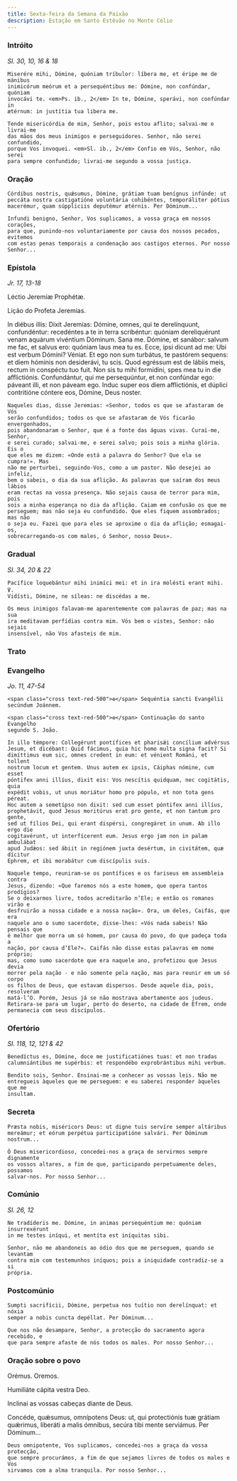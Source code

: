 ```yaml
---
title: Sexta-feira da Semana da Paixão
description: Estação em Santo Estêvão no Monte Célio
---
```


### Intróito

<em>Sl. 30, 10, 16 & 18</em>

<div class="side-by-side not-content">

    Miserére mihi, Dómine, quóniam tríbulor: líbera me, et éripe me de mánibus
    inimicórum meórum et a persequéntibus me: Dómine, non confúndar, quóniam
    invocávi te. <em>Ps. ib., 2</em> In te, Dómine, sperávi, non confúndar in
    ætérnum: in justítia tua libera me.

    Tende misericórdia de mim, Senhor, pois estou aflito; salvai-me e livrai-me
    das mãos dos meus inimigos e perseguidores. Senhor, não serei confundido,
    porque Vos invoquei. <em>Sl. ib., 2</em> Confio em Vós, Senhor, não serei
    para sempre confundido; livrai-me segundo a vossa justiça.

</div>

### Oração

<div class="side-by-side not-content">

    Córdibus nostris, quǽsumus, Dómine, grátiam tuam benígnus infúnde: ut
    peccáta nostra castigatióne voluntária cohibéntes, temporáliter pótius
    macerémur, quam súppliciis deputémur ætérnis. Per Dóminum...

    Infundi benigno, Senhor, Vos suplicamos, a vossa graça em nossos corações,
    para que, punindo-nos voluntariamente por causa dos nossos pecados, evitemos
    com estas penas temporais a condenação aos castigos eternos. Por nosso
    Senhor...

</div>

### Epístola

<em>Jr. 17, 13-18</em>

<div class="side-by-side not-content">

Léctio Jeremíæ Prophétæ.

Lição do Profeta Jeremias.

  <span>
    In diébus illis: Dixit Jeremías: Dómine, omnes, qui te derelínquunt,
    confundéntur: recedéntes a te in terra scribéntur: quóniam dereliquérunt
    venam aquárum vivéntium Dóminum. Sana me. Dómine, et sanábor: salvum me fac,
    et salvus ero: quóniam laus mea tu es. Ecce, ipsi dicunt ad me: Ubi est
    verbum Dómini? Véniat. Et ego non sum turbátus, te pastórem sequens: et diem
    hóminis non desiderávi, tu scis. Quod egréssum est de lábiis meis, rectum in
    conspéctu tuo fuit. Non sis tu mihi formídini, spes mea tu in die
    afflictiónis. Confundántur, qui me persequúntur, et non confúndar ego:
    páveant illi, et non páveam ego. Induc super eos diem afflictiónis, et
    dúplici contritióne cóntere eos, Dómine, Deus noster.

    Naqueles dias, disse Jeremias: «Senhor, todos os que se afastaram de Vós
    serão confundidos; todos os que se afastaram de Vós ficarão envergonhados,
    pois abandonaram o Senhor, que é a fonte das águas vivas. Curai-me, Senhor,
    e serei curado; salvai-me, e serei salvo; pois sois a minha glória. Eis o
    que eles me dizem: «Onde está a palavra do Senhor? Que ela se cumpra!». Mas
    não me perturbei, seguindo-Vos, como a um pastor. Não desejei ao infeliz,
    bem o sabeis, o dia da sua aflição. As palavras que saíram dos meus lábios
    eram rectas na vossa presença. Não sejais causa de terror para mim, pois
    sois a minha esperança no dia da aflição. Caiam em confusão os que me
    perseguem; mas não seja eu confundido. Que eles fiquem assombrados; mas não
    o seja eu. Fazei que para eles se aproxime o dia da aflição; esmagai-os,
    sobrecarregando-os com males, ó Senhor, nosso Deus».

</div>

### Gradual

<em>Sl. 34, 20 & 22</em>

<div class="side-by-side not-content">

    Pacífice loquebántur mihi inimíci mei: et in ira molésti erant mihi. ℣.
    Vidísti, Dómine, ne síleas: ne discédas a me.

    Os meus inimigos falavam-me aparentemente com palavras de paz; mas na sua
    ira meditavam perfídias contra mim. Vós bem o vistes, Senhor: não sejais
    insensível, não Vos afasteis de mim.

</div>

### Trato


<LinkCard href="/missal/quaresma/paixao#trato" title="Domingo da Paixão" />

### Evangelho

<em>Jo. 11, 47-54</em>

<div class="side-by-side not-content">

    <span class="cross text-red-500">✠</span> Sequéntia sancti Evangélii
    secúndum Joánnem.

    <span class="cross text-red-500">✠</span> Continuação do santo Evangelho
    segundo S. João.

    In illo témpore: Collegérunt pontífices et pharisǽi concílium advérsus
    Jesum, et dicébant: Quid fácimus, quia hic homo multa signa facit? Si
    dimíttimus eum sic, omnes credent in eum: et vénient Románi, et tollent
    nostrum locum et gentem. Unus autem ex ipsis, Cáiphas nómine, cum esset
    póntifex anni illíus, dixit eis: Vos nescítis quidquam, nec cogitátis, quia
    expédit vobis, ut unus moriátur homo pro pópulo, et non tota gens péreat.
    Hoc autem a semetípso non dixit: sed cum esset póntifex anni illíus,
    prophetávit, quod Jesus moritúrus erat pro gente, et non tantum pro gente,
    sed ut fílios Dei, qui erant dispérsi, congregáret in unum. Ab illo ergo die
    cogitavérunt, ut interfícerent eum. Jesus ergo jam non in palam ambulábat
    apud Judǽos: sed ábiit in regiónem juxta desértum, in civitátem, quæ dícitur
    Ephrem, et ibi morabátur cum discípulis suis.

    Naquele tempo, reuniram-se os pontífices e os fariseus em assembleia contra
    Jesus, dizendo: «Que faremos nós a este homem, que opera tantos prodígios?
    Se o deixarmos livre, todos acreditarão n’Ele; e então os romanos virão e
    desfruirão a nossa cidade e a nossa nação». Ora, um deles, Caifás, que era
    naquele ano o sumo sacerdote, disse-lhes: «Vós nada sabeis! Não pensais que
    é melhor que morra um só homem, por causa do povo, do que padeça toda a
    nação, por causa d’Ele?». Caifás não disse estas palavras em nome próprio;
    mas, como sumo sacerdote que era naquele ano, profetizou que Jesus devia
    morrer pela nação - e não somente pela nação, mas para reunir em um só corpo
    os filhos de Deus, que estavam dispersos. Desde aquele dia, pois, resolveram
    matá-l’O. Porém, Jesus já se não mostrava abertamente aos judeus.
    Retirara-se para um lugar, perto do deserto, na cidade de Efrem, onde
    permanecia com seus discípulos.

</div>

### Ofertório

<em>Sl. 118, 12, 121 & 42</em>

<div class="side-by-side not-content">

    Benedíctus es, Dómine, doce me justificatiónes tuas: et non tradas
    calumniántibus me supérbis: et respondébo exprobrántibus mihi verbum.

    Bendito sois, Senhor. Ensinai-me a conhecer as vossas leis. Não me
    entregueis àqueles que me perseguem: e eu saberei responder àqueles que me
    insultam.

</div>

### Secreta

<div class="side-by-side not-content">

    Præsta nobis, miséricors Deus: ut digne tuis servíre semper altáribus
    mereámur; et eórum perpétua participatióne salvári. Per Dóminum nostrum...

    Ó Deus misericordioso, concedei-nos a graça de servirmos sempre dignamente
    os vossos altares, a fim de que, participando perpetuamente deles, possamos
    salvar-nos. Por nosso Senhor...

</div>

### Comúnio

<em>Sl. 26, 12</em>

<div class="side-by-side not-content">

    Ne tradíderis me. Dómine, in animas persequéntium me: quóniam insurrexérunt
    in me testes iníqui, et mentíta est iníquitas sibi.

    Senhor, não me abandoneis ao ódio dos que me perseguem, quando se levantam
    contra mim com testemunhos iníquos; pois a iniquidade contradiz-se a si
    própria.

</div>

### Postcomúnio

<div class="side-by-side not-content">

    Sumpti sacrifícii, Dómine, perpetua nos tuítio non derelínquat: et nóxia
    semper a nobis cuncta depéllat. Per Dóminum...

    Que nos não desampare, Senhor, a protecção do sacramento agora recebido, e
    que para sempre afaste de nós todos os males. Por nosso Senhor...

</div>

### Oração sobre o povo

<div class="side-by-side not-content">
  <span class="text-red-500 text-center">Orémus.</span>
  <span class="text-red-500 text-center">Oremos.</span>

Humiliáte cápita vestra Deo.

Inclinai as vossas cabeças diante de Deus.

  <span>
    Concéde, quǽsumus, omnípotens Deus: ut, qui protectiónis tuæ grátiam
    quǽrimus, liberáti a malis ómnibus, secúra tibi mente serviámus. Per
    Dóminum...

    Deus omnipotente, Vos suplicamos, concedei-nos a graça da vossa protecção,
    que sempre procurámos, a fim de que sejamos livres de todos os males e Vos
    sirvamos com a alma tranquila. Por nosso Senhor...

</div>
